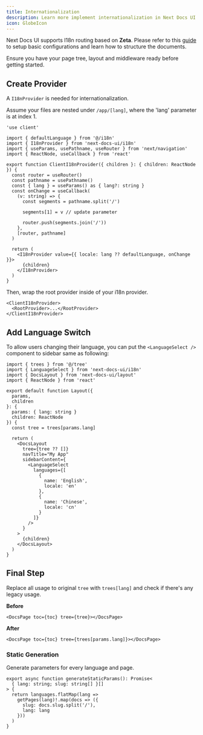 ```yaml
---
title: Internationalization
description: Learn more implement internationalization in Next Docs UI
icon: GlobeIcon
---
```


Next Docs UI supports I18n routing based on **Zeta**. Please refer to this
[guide](/docs/headless/contentlayer/internationalization) to setup basic
configurations and learn how to structure the documents.

Ensure you have your page tree, layout and middleware ready before getting
started.

## Create Provider

A `I18nProvider` is needed for internationalization.

Assume your files are nested under `/app/[lang]`, where the 'lang' parameter is
at index 1.

```tsx
'use client'

import { defaultLanguage } from '@/i18n'
import { I18nProvider } from 'next-docs-ui/i18n'
import { useParams, usePathname, useRouter } from 'next/navigation'
import { ReactNode, useCallback } from 'react'

export function ClientI18nProvider({ children }: { children: ReactNode }) {
  const router = useRouter()
  const pathname = usePathname()
  const { lang } = useParams() as { lang?: string }
  const onChange = useCallback(
    (v: string) => {
      const segments = pathname.split('/')

      segments[1] = v // update parameter

      router.push(segments.join('/'))
    },
    [router, pathname]
  )

  return (
    <I18nProvider value={{ locale: lang ?? defaultLanguage, onChange }}>
      {children}
    </I18nProvider>
  )
}
```

Then, wrap the root provider inside of your i18n provider.

```tsx
<ClientI18nProvider>
  <RootProvider>...</RootProvider>
</ClientI18nProvider>
```

## Add Language Switch

To allow users changing their language, you can put the `<LanguageSelect />`
component to sidebar same as following:

```tsx title="/[lang]/docs/layout.tsx"
import { trees } from '@/tree'
import { LanguageSelect } from 'next-docs-ui/i18n'
import { DocsLayout } from 'next-docs-ui/layout'
import { ReactNode } from 'react'

export default function Layout({
  params,
  children
}: {
  params: { lang: string }
  children: ReactNode
}) {
  const tree = trees[params.lang]

  return (
    <DocsLayout
      tree={tree ?? []}
      navTitle="My App"
      sidebarContent={
        <LanguageSelect
          languages={[
            {
              name: 'English',
              locale: 'en'
            },
            {
              name: 'Chinese',
              locale: 'cn'
            }
          ]}
        />
      }
    >
      {children}
    </DocsLayout>
  )
}
```

## Final Step

Replace all usage to original `tree` with `trees[lang]` and check if there's any
legacy usage.

**Before**

```tsx
<DocsPage toc={toc} tree={tree}></DocsPage>
```

**After**

```tsx
<DocsPage toc={toc} tree={trees[params.lang]}></DocsPage>
```

### Static Generation

Generate parameters for every language and page.

```tsx
export async function generateStaticParams(): Promise<
  { lang: string; slug: string[] }[]
> {
  return languages.flatMap(lang =>
    getPages(lang)!.map(docs => ({
      slug: docs.slug.split('/'),
      lang: lang
    }))
  )
}
```
